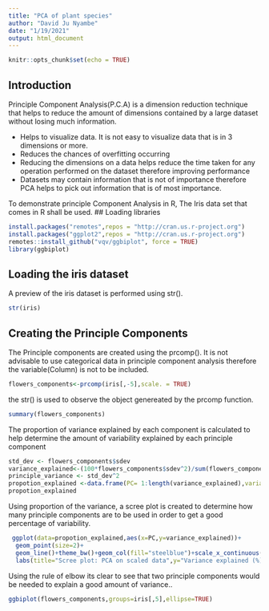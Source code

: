 ```yaml
---
title: "PCA of plant species"
author: "David Ju Nyambe"
date: "1/19/2021"
output: html_document
---
```


```r
knitr::opts_chunk$set(echo = TRUE)
```

## Introduction
Principle Component Analysis(P.C.A) is a dimension reduction technique that helps to reduce the amount of dimensions contained by a large dataset without losing much information.  


* Helps to visualize data. It is not easy to visualize data that is in 3 dimensions or more.
* Reduces the chances of overfitting occurring
* Reducing  the dimensions on a data helps reduce the time taken for any operation performed on the dataset therefore improving performance
* Datasets may contain information that is not of importance therefore PCA helps to pick out information that is of most importance.

To demonstrate principle Component Analysis in R, The Iris data set that comes in R shall be used.
## Loading libraries

```r
install.packages("remotes",repos = "http://cran.us.r-project.org")
install.packages("ggplot2",repos = "http://cran.us.r-project.org")
remotes::install_github("vqv/ggbiplot", force = TRUE)
library(ggbiplot)

```


## Loading the iris dataset 
A preview of the iris dataset is performed using str().

```r
str(iris)
```

## Creating the Principle Components
The Principle components are created using the prcomp(). It is not advisable to use categorical data in principle component analysis therefore the variable(Column) is not to be included.
```r
flowers_components<-prcomp(iris[,-5],scale. = TRUE)
```
 the str() is used to observe the object genereated by the prcomp function.
```r
summary(flowers_components)
```

The  proportion of variance explained by each component is calculated to  help determine the amount of variability explained by each principle component  
```r
std_dev <- flowers_components$sdev
variance_explained<-(100*flowers_components$sdev^2)/sum(flowers_components$sdev^2)
principle_variance <- std_dev^2
propotion_explained <-data.frame(PC= 1:length(variance_explained),variance_explained=variance_explained)
propotion_explained
```

Using proportion of the variance, a scree plot is created to determine how many principle components are to be used in order to get a good percentage of variability.

```r
 ggplot(data=propotion_explained,aes(x=PC,y=variance_explained))+
  geom_point(size=2)+
  geom_line()+theme_bw()+geom_col(fill="steelblue")+scale_x_continuous(breaks=1:nrow(propotion_explained))+
  labs(title="Scree plot: PCA on scaled data",y="Variance explained (%)",x="PC")
```
 Using the rule of elbow its clear to see that two principle components would be needed to explain a good amount of variance.. 

```r
ggbiplot(flowers_components,groups=iris[,5],ellipse=TRUE)
```
